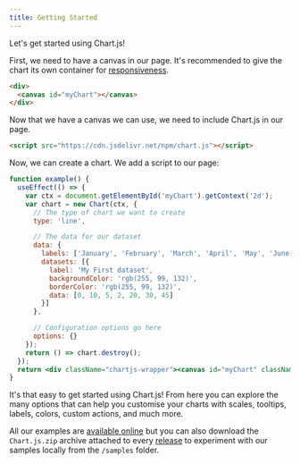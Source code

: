 ```yaml
---
title: Getting Started
---
```


Let's get started using Chart.js!

First, we need to have a canvas in our page. It's recommended to give the chart its own container for [responsiveness](../general/responsive.md).

```html
<div>
  <canvas id="myChart"></canvas>
</div>
```

Now that we have a canvas we can use, we need to include Chart.js in our page.

```html
<script src="https://cdn.jsdelivr.net/npm/chart.js"></script>
```

Now, we can create a chart. We add a script to our page:


```jsx live
function example() {
  useEffect(() => {
    var ctx = document.getElementById('myChart').getContext('2d');
    var chart = new Chart(ctx, {
      // The type of chart we want to create
      type: 'line',

      // The data for our dataset
      data: {
        labels: ['January', 'February', 'March', 'April', 'May', 'June', 'July'],
        datasets: [{
          label: 'My First dataset',
          backgroundColor: 'rgb(255, 99, 132)',
          borderColor: 'rgb(255, 99, 132)',
          data: [0, 10, 5, 2, 20, 30, 45]
        }]
      },

      // Configuration options go here
      options: {}
    });
    return () => chart.destroy();
  });
  return <div className="chartjs-wrapper"><canvas id="myChart" className="chartjs"></canvas></div>;
}
```

It's that easy to get started using Chart.js! From here you can explore the many options that can help you customise your charts with scales, tooltips, labels, colors, custom actions, and much more.

All our examples are [available online](https://www.chartjs.org/samples/latest/) but you can also download the `Chart.js.zip` archive attached to every [release](https://github.com/chartjs/Chart.js/releases) to experiment with our samples locally from the `/samples` folder.
